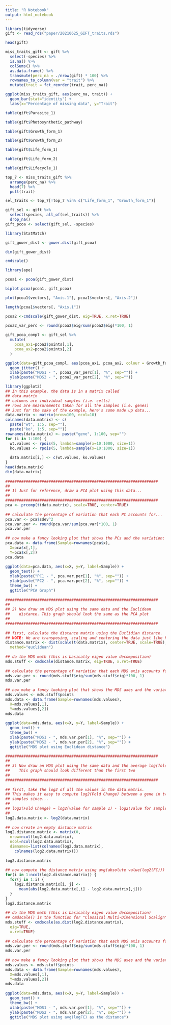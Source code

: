 ```yaml
---
title: "R Notebook"
output: html_notebook
---
```


```r
library(tidyverse)
gift <- read_rds("paper/20210625_GIFT_traits.rds")
```

```r
head(gift)
```

```r
miss_traits_gift <- gift %>% 
  select(-species) %>% 
  is.na() %>% 
  colSums() %>% 
  as.data.frame() %>%
  transmute(perc_na = ./nrow(gift) * 100) %>% 
  rownames_to_column(var = "trait") %>% 
  mutate(trait = fct_reorder(trait, perc_na))
```

```r
ggplot(miss_traits_gift, aes(perc_na, trait)) +
  geom_bar(stat="identity") +
  labs(x="Percentage of missing data", y="Trait")
```


```r
table(gift$Parasite_1)
```

```r
table(gift$Photosynthetic_pathway)
```

```r
table(gift$Growth_form_1)
```


```r
table(gift$Growth_form_2)
```
```r
table(gift$Life_form_1)
```

```r
table(gift$Life_form_2)
```


```r
table(gift$Lifecycle_1)
```

```r
top_7 <- miss_traits_gift %>% 
  arrange(perc_na) %>% 
  head(7) %>% 
  pull(trait)
```

```r
sel_traits <- top_7[!top_7 %in% c("Life_form_1", "Growth_form_1")]
```


```r
gift_sel <- gift %>% 
  select(species, all_of(sel_traits)) %>% 
  drop_na()
gift_pcoa <- select(gift_sel, -species)
```


```r
library(StatMatch)
```
```r
gift_gower_dist <- gower.dist(gift_pcoa)
```

```r
dim(gift_gower_dist)
```

```r
cmdscale()
```

```r
library(ape)
```


```r
pcoa1 <- pcoa(gift_gower_dist)
```
```r
biplot.pcoa(pcoa1, gift_pcoa)
```

```r
plot(pcoa1$vectors[, "Axis.1"], pcoa1$vectors[, "Axis.2"])
```

```r
length(pcoa1$vectors[, "Axis.1"])
```

```r
pcoa2 <-cmdscale(gift_gower_dist, eig=TRUE, x.ret=TRUE)
 
pcoa2_var_perc <- round(pcoa2$eig/sum(pcoa2$eig)*100, 1) 
```

```r
gift_pcoa_compl <- gift_sel %>% 
  mutate(
    pcoa_ax1=pcoa2$points[,1],
    pcoa_ax2=pcoa2$points[,2]
  )
```


```r
ggplot(data=gift_pcoa_compl, aes(pcoa_ax1, pcoa_ax2, colour = Growth_form_2)) +
  geom_jitter() +
  xlab(paste("MDS1 - ", pcoa2_var_perc[1], "%", sep="")) +
  ylab(paste("MDS2 - ", pcoa2_var_perc[2], "%", sep="")) 
```

```r
library(ggplot2)
## In this example, the data is in a matrix called
## data.matrix
## columns are individual samples (i.e. cells)
## rows are measurements taken for all the samples (i.e. genes)
## Just for the sake of the example, here's some made up data...
data.matrix <- matrix(nrow=100, ncol=10)
colnames(data.matrix) <- c(
  paste("wt", 1:5, sep=""),
  paste("ko", 1:5, sep=""))
rownames(data.matrix) <- paste("gene", 1:100, sep="")
for (i in 1:100) {
  wt.values <- rpois(5, lambda=sample(x=10:1000, size=1))
  ko.values <- rpois(5, lambda=sample(x=10:1000, size=1))
 
  data.matrix[i,] <- c(wt.values, ko.values)
}
head(data.matrix)
dim(data.matrix)
 
###################################################################
##
## 1) Just for reference, draw a PCA plot using this data...
##
###################################################################
pca <- prcomp(t(data.matrix), scale=TRUE, center=TRUE) 
 
## calculate the percentage of variation that each PC accounts for...
pca.var <- pca$sdev^2
pca.var.per <- round(pca.var/sum(pca.var)*100, 1)
pca.var.per
 
## now make a fancy looking plot that shows the PCs and the variation:
pca.data <- data.frame(Sample=rownames(pca$x),
  X=pca$x[,1],
  Y=pca$x[,2])
pca.data
 
ggplot(data=pca.data, aes(x=X, y=Y, label=Sample)) +
  geom_text() +
  xlab(paste("PC1 - ", pca.var.per[1], "%", sep="")) +
  ylab(paste("PC2 - ", pca.var.per[2], "%", sep="")) +
  theme_bw() +
  ggtitle("PCA Graph")
 
###################################################################
##
## 2) Now draw an MDS plot using the same data and the Euclidean
##    distance. This graph should look the same as the PCA plot
##
###################################################################
 
## first, calculate the distance matrix using the Euclidian distance.
## NOTE: We are transposing, scaling and centering the data just like PCA.
distance.matrix <- dist(scale(t(data.matrix), center=TRUE, scale=TRUE),
  method="euclidean")
 
## do the MDS math (this is basically eigen value decomposition)
mds.stuff <- cmdscale(distance.matrix, eig=TRUE, x.ret=TRUE)
 
## calculate the percentage of variation that each MDS axis accounts for...
mds.var.per <- round(mds.stuff$eig/sum(mds.stuff$eig)*100, 1)
mds.var.per
 
## now make a fancy looking plot that shows the MDS axes and the variation:
mds.values <- mds.stuff$points
mds.data <- data.frame(Sample=rownames(mds.values),
  X=mds.values[,1],
  Y=mds.values[,2])
mds.data
 
ggplot(data=mds.data, aes(x=X, y=Y, label=Sample)) +
  geom_text() +
  theme_bw() +
  xlab(paste("MDS1 - ", mds.var.per[1], "%", sep="")) +
  ylab(paste("MDS2 - ", mds.var.per[2], "%", sep="")) +
  ggtitle("MDS plot using Euclidean distance")
 
###################################################################
##
## 3) Now draw an MDS plot using the same data and the average log(fold change)
##    This graph should look different than the first two
##
###################################################################
 
## first, take the log2 of all the values in the data.matrix.
## This makes it easy to compute log2(Fold Change) between a gene in two
## samples since...
##
## log2(Fold Change) = log2(value for sample 1) - log2(value for sample 2)
##
log2.data.matrix <- log2(data.matrix)
 
## now create an empty distance matrix
log2.distance.matrix <- matrix(0,
  nrow=ncol(log2.data.matrix),
  ncol=ncol(log2.data.matrix),
  dimnames=list(colnames(log2.data.matrix),
    colnames(log2.data.matrix)))
 
log2.distance.matrix
 
## now compute the distance matrix using avg(absolute value(log2(FC)))
for(i in 1:ncol(log2.distance.matrix)) {
  for(j in 1:i) {
    log2.distance.matrix[i, j] <-
      mean(abs(log2.data.matrix[,i] - log2.data.matrix[,j]))
  }
}
log2.distance.matrix
 
## do the MDS math (this is basically eigen value decomposition)
## cmdscale() is the function for "Classical Multi-Dimensional Scalign"
mds.stuff <- cmdscale(as.dist(log2.distance.matrix),
  eig=TRUE,
  x.ret=TRUE)
 
## calculate the percentage of variation that each MDS axis accounts for...
mds.var.per <- round(mds.stuff$eig/sum(mds.stuff$eig)*100, 1)
mds.var.per
 
## now make a fancy looking plot that shows the MDS axes and the variation:
mds.values <- mds.stuff$points
mds.data <- data.frame(Sample=rownames(mds.values),
  X=mds.values[,1],
  Y=mds.values[,2])
mds.data
 
ggplot(data=mds.data, aes(x=X, y=Y, label=Sample)) +
  geom_text() +
  theme_bw() +
  xlab(paste("MDS1 - ", mds.var.per[1], "%", sep="")) +
  ylab(paste("MDS2 - ", mds.var.per[2], "%", sep="")) +
  ggtitle("MDS plot using avg(logFC) as the distance")
```

